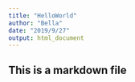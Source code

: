 ```yaml
---
title: "HelloWorld"
author: "Bella"
date: "2019/9/27"
output: html_document
---
```



## This is a markdown file






